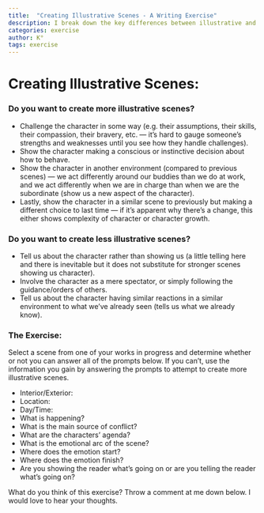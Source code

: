 ```yaml
---
title:  "Creating Illustrative Scenes - A Writing Exercise"
description: I break down the key differences between illustrative and non-illustrative scenes in writing, providing clear guidelines for strengthening character portrayal. Strong scenes challenge characters, show deliberate choices, and reveal new aspects of their personality in different environments. I've created a practical exercise with specific prompts about setting, conflict, character agendas, and emotional arcs to help evaluate and improve scene effectiveness. By focusing on showing rather than telling and ensuring each scene reveals something new about our characters, we can create more engaging and dynamic narratives.
categories: exercise
author: K°
tags: exercise
---
```


# Creating Illustrative Scenes:
### Do you want to create more illustrative scenes?
- Challenge the character in some way (e.g. their assumptions, their skills, their compassion, their bravery, etc. — it’s hard to gauge someone’s strengths and weaknesses until you see how they handle challenges).
- Show the character making a conscious or instinctive decision about how to behave.
- Show the character in another environment (compared to previous scenes) — we act differently around our buddies than we do at work, and we act differently when we are in charge than when we are the subordinate (show us a new aspect of the character).
- Lastly, show the character in a similar scene to previously but making a different choice to last time — if it’s apparent why there’s a change, this either shows complexity of character or character growth.

### Do you want to create less illustrative scenes?
- Tell us about the character rather than showing us (a little telling here and there is inevitable but it does not substitute for stronger scenes showing us character).
- Involve the character as a mere spectator, or simply following the guidance/orders of others.
- Tell us about the character having similar reactions in a similar environment to what we’ve already seen (tells us what we already know).

### The Exercise:
Select a scene from one of your works in progress and determine whether or not you can answer all of the prompts below. If you can’t, use the information you gain by answering the prompts to attempt to create more illustrative scenes.
- Interior/Exterior:
- Location:
- Day/Time:
- What is happening?
- What is the main source of conflict?
- What are the characters’ agenda?
- What is the emotional arc of the scene?
- Where does the emotion start?
- Where does the emotion finish?
- Are you showing the reader what’s going on or are you telling the reader what’s going on?

What do you think of this exercise? Throw a comment at me down below. I would love to hear your thoughts.
